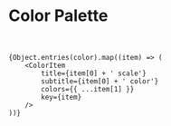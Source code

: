 
<Meta title='Palette/Colors' />

<h1>Color Palette</h1>

<br />

<ColorPalette>

    {Object.entries(color).map((item) => (
        <ColorItem
            title={item[0] + ' scale'}
            subtitle={item[0] + ' color'}
            colors={{ ...item[1] }}
            key={item}
        />
    ))}

</ColorPalette>
